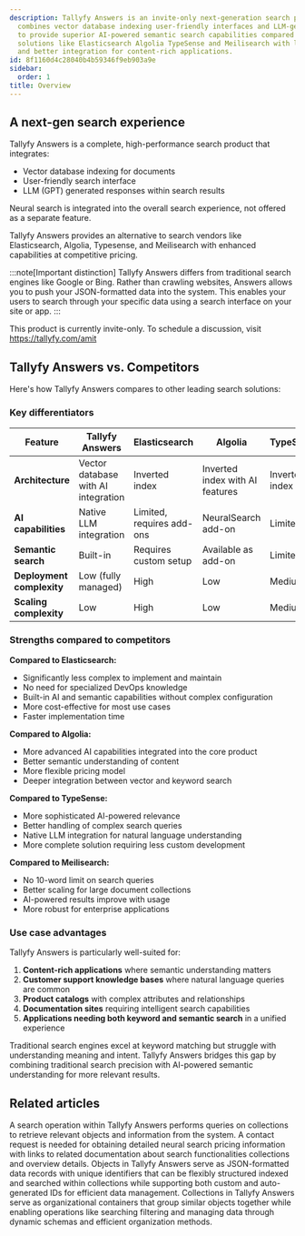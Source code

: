 ```yaml
---
description: Tallyfy Answers is an invite-only next-generation search product that
  combines vector database indexing user-friendly interfaces and LLM-generated responses
  to provide superior AI-powered semantic search capabilities compared to traditional
  solutions like Elasticsearch Algolia TypeSense and Meilisearch with lower complexity
  and better integration for content-rich applications.
id: 8f1160d4c28040b4b59346f9eb903a9e
sidebar:
  order: 1
title: Overview
---
```


## A next-gen search experience

Tallyfy Answers is a complete, high-performance search product that integrates:

* Vector database indexing for documents
* User-friendly search interface
* LLM (GPT) generated responses within search results

Neural search is integrated into the overall search experience, not offered as a separate feature.

Tallyfy Answers provides an alternative to search vendors like Elasticsearch, Algolia, Typesense, and Meilisearch with enhanced capabilities at competitive pricing.

:::note[Important distinction]
Tallyfy Answers differs from traditional search engines like Google or Bing. Rather than crawling websites, Answers allows you to push your JSON-formatted data into the system. This enables your users to search through your specific data using a search interface on your site or app.
:::

This product is currently invite-only. To schedule a discussion, visit https://tallyfy.com/amit

## Tallyfy Answers vs. Competitors

Here's how Tallyfy Answers compares to other leading search solutions:

### Key differentiators

| Feature | Tallyfy Answers | Elasticsearch | Algolia | TypeSense | Meilisearch |
|---------|----------------|--------------|---------|-----------|-------------|
| **Architecture** | Vector database with AI integration | Inverted index | Inverted index with AI features | Inverted index | Inverted index |
| **AI capabilities** | Native LLM integration | Limited, requires add-ons | NeuralSearch add-on | Limited | Limited |
| **Semantic search** | Built-in | Requires custom setup | Available as add-on | Limited | Limited |
| **Deployment complexity** | Low (fully managed) | High | Low | Medium | Medium |
| **Scaling complexity** | Low | High | Low | Medium | Medium |

### Strengths compared to competitors

**Compared to Elasticsearch:**
- Significantly less complex to implement and maintain
- No need for specialized DevOps knowledge
- Built-in AI and semantic capabilities without complex configuration
- More cost-effective for most use cases
- Faster implementation time

**Compared to Algolia:**
- More advanced AI capabilities integrated into the core product
- Better semantic understanding of content
- More flexible pricing model
- Deeper integration between vector and keyword search

**Compared to TypeSense:**
- More sophisticated AI-powered relevance
- Better handling of complex search queries
- Native LLM integration for natural language understanding
- More complete solution requiring less custom development

**Compared to Meilisearch:**
- No 10-word limit on search queries
- Better scaling for large document collections
- AI-powered results improve with usage
- More robust for enterprise applications

### Use case advantages

Tallyfy Answers is particularly well-suited for:

1. **Content-rich applications** where semantic understanding matters
2. **Customer support knowledge bases** where natural language queries are common
3. **Product catalogs** with complex attributes and relationships
4. **Documentation sites** requiring intelligent search capabilities
5. **Applications needing both keyword and semantic search** in a unified experience

Traditional search engines excel at keyword matching but struggle with understanding meaning and intent. Tallyfy Answers bridges this gap by combining traditional search precision with AI-powered semantic understanding for more relevant results.


## Related articles
<CardGrid>
<LinkTitleCard header="<b>Answers > Search</b>" href="/products/answers/search/" > A search operation within Tallyfy Answers performs queries on collections to retrieve relevant objects and information from the system. </LinkTitleCard>
<LinkTitleCard header="<b>Answers > Pricing for Answers neural search</b>" href="/products/answers/pricing/" > A contact request is needed for obtaining detailed neural search pricing information with links to related documentation about search functionalities collections and overview details. </LinkTitleCard>
<LinkTitleCard header="<b>Answers > Objects</b>" href="/products/answers/objects/" > Objects in Tallyfy Answers serve as JSON-formatted data records with unique identifiers that can be flexibly structured indexed and searched within collections while supporting both custom and auto-generated IDs for efficient data management. </LinkTitleCard>
<LinkTitleCard header="<b>Answers > Collections</b>" href="/products/answers/collections/" > Collections in Tallyfy Answers serve as organizational containers that group similar objects together while enabling operations like searching filtering and managing data through dynamic schemas and efficient organization methods. </LinkTitleCard>
</CardGrid>